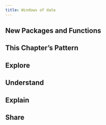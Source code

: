 ```yaml
---
title: Windows of data
---
```


<!-- Notes:  -->

## New Packages and Functions  

## This Chapter's Pattern

## Explore

## Understand

## Explain

## Share


